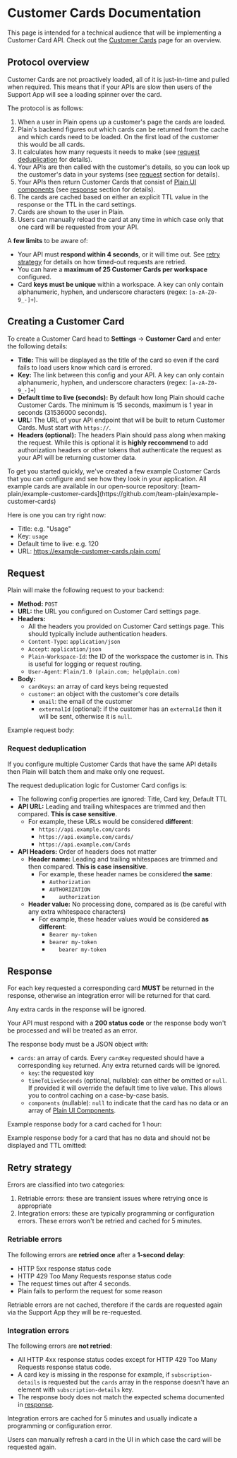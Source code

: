 
# Customer Cards Documentation

This page is intended for a technical audience that will be implementing a Customer Card API.
Check out the [Customer Cards](/customer-cards) page for an overview.

## Protocol overview

Customer Cards are not proactively loaded, all of it is just-in-time and pulled when required.
This means that if your APIs are slow then users of the Support App will see a loading spinner over the card.

The protocol is as follows:

1. When a user in Plain opens up a customer's page the cards are loaded.
2. Plain's backend figures out which cards can be returned from the cache and which cards need to be loaded. On the first
   load of the customer this would be all cards.
3. It calculates how many requests it needs to make (see [request deduplication](#request-deduplication) for
   details).
4. Your APIs are then called with the customer's details, so you can look up the customer's data in your systems
   (see [request](#request) section for details).
5. Your APIs then return Customer Cards that consist of [Plain UI components](/ui-components)
   (see [response](#response) section for details).
6. The cards are cached based on either an explicit TTL value in the response or the TTL in the card settings.
7. Cards are shown to the user in Plain.
8. Users can manually reload the card at any time in which case only that one card will be requested from your API.

A **few limits** to be aware of:

- Your API must **respond within 4 seconds**, or it will time out. See [retry strategy](#retry-strategy) for details on how timed-out requests are retried.
- You can have a **maximum of 25 Customer Cards per workspace** configured.
- Card **keys must be unique** within a workspace. A key can only contain alphanumeric, hyphen, and underscore characters (regex: `[a-zA-Z0-9_-]+`).

## Creating a Customer Card

To create a Customer Card head to **Settings** → **Customer Card** and enter the following details:

- **Title:** This will be displayed as the title of the card so even if the card fails to load users know which card is
  errored.
- **Key:** The link between this config and your API. A key can only contain alphanumeric, hyphen, and underscore characters (regex: `[a-zA-Z0-9_-]+`)
- **Default time to live (seconds):** By default how long Plain should cache Customer Cards. The minimum is 15 seconds, maximum is 1 year in seconds (31536000 seconds).
- **URL:** The URL of your API endpoint that will be built to return Customer Cards. Must start with `https://`.
- **Headers (optional):** The headers Plain should pass along when making the request. While this is optional it is
  **highly reccommend** to add authorization headers or other tokens that authenticate the request as your API will be
  returning customer data.

<Callout type="info" emoji="🍱">
To get you started quickly, we've created a few example Customer Cards that you can configure and see how they look in your application. All example cards are available in our open-source repository:
[team-plain/example-customer-cards](https://github.com/team-plain/example-customer-cards)

Here is one you can try right now:

- Title: e.g. "Usage"
- Key: `usage`
- Default time to live: e.g. 120
- URL: https://example-customer-cards.plain.com/

</Callout>

## Request

Plain will make the following request to your backend:

- **Method:** `POST`
- **URL:** the URL you configured on Customer Card settings page.
- **Headers:**
  - All the headers you provided on Customer Card settings page. This should typically include authentication headers.
  - `Content-Type`: `application/json`
  - `Accept`: `application/json`
  - `Plain-Workspace-Id`: the ID of the workspace the customer is in. This is useful for logging or request routing.
  - `User-Agent`: `Plain/1.0 (plain.com; help@plain.com)`
- **Body:**
  - `cardKeys`: an array of card keys being requested
  - `customer`: an object with the customer's core details
    - `email`: the email of the customer
    - `externalId` (optional): if the customer has an `externalId` then it will be sent, otherwise it is `null`.

Example request body:

<CustomerCardsRequest />

### Request deduplication

If you configure multiple Customer Cards that have the same API details then Plain will batch them and make only one request.

The request deduplication logic for Customer Card configs is:

- The following config properties are ignored: Title, Card key, Default TTL
- **API URL:** Leading and trailing whitespaces are trimmed and then compared. **This is case sensitive**.
  - For example, these URLs would be considered **different**:
    - `https://api.example.com/cards`
    - `https://api.example.com/cards/`
    - `https://api.example.com/Cards`
- **API Headers:** Order of headers does not matter
  - **Header name:** Leading and trailing whitespaces are trimmed and then compared. **This is case insensitive**.
    - For example, these header names be considered **the same**:
      - `Authorization`
      - `AUTHORIZATION`
      - `   authorization   `
  - **Header value:** No processing done, compared as is (be careful with any extra whitespace characters)
    - For example, these header values would be considered **as different**:
      - `Bearer my-token`
      - `bearer my-token`
      - `   bearer my-token   `

## Response

<Callout type="warning" emoji="⚠️">

For each key requested a corresponding card **MUST** be returned in the response, otherwise an integration error will be returned for that card.

Any extra cards in the response will be ignored.

</Callout>

Your API must respond with a **200 status code** or the response body won't be processed and will be treated as an error.

The response body must be a JSON object with:

- `cards`: an array of cards. Every `cardKey` requested should have a corresponding `key` returned. Any extra returned
  cards will be ignored.
  - `key`: the requested key
  - `timeToLiveSeconds` (optional, nullable): can either be omitted or `null`. If provided it will override the default time to live value. This allows you to control caching on a case-by-case basis.
  - `components` (nullable): `null` to indicate that the card has no data or an array of [Plain UI Components](/ui-components/).

Example response body for a card cached for 1 hour:

<CustomerCardsResponse />

Example response body for a card that has no data and should not be displayed and TTL omitted:

<CustomerCardsNoDisplayResponse />

## Retry strategy

Errors are classified into two categories:

1. Retriable errors: these are transient issues where retrying once is appropriate
2. Integration errors: these are typically programming or configuration errors. These errors won't be retried and cached for 5 minutes.

### Retriable errors

The following errors are **retried once** after a **1-second delay**:

- HTTP 5xx response status code
- HTTP 429 Too Many Requests response status code
- The request times out after 4 seconds.
- Plain fails to perform the request for some reason

Retriable errors are not cached, therefore if the cards are requested again via the Support App they will be re-requested.

### Integration errors

The following errors are **not retried**:

- All HTTP 4xx response status codes except for HTTP 429 Too Many Requests response status code.
- A card key is missing in the response for example, if `subscription-details` is requested but the `cards` array in the response doesn't have an element with `subscription-details` key.
- The response body does not match the expected schema documented in [response](#response).

Integration errors are cached for 5 minutes and usually indicate a programming or configuration error.

Users can manually refresh a card in the UI in which case the card will be requested again.
